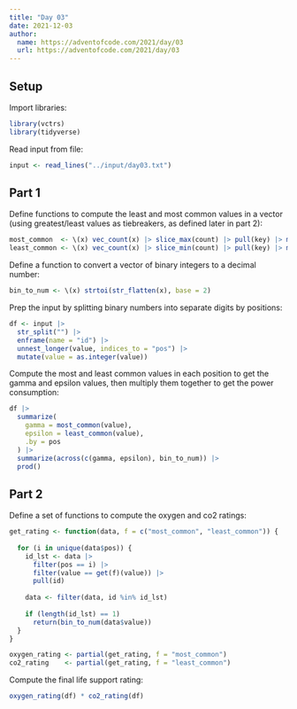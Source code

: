 ```yaml
---
title: "Day 03"
date: 2021-12-03
author:
  name: https://adventofcode.com/2021/day/03
  url: https://adventofcode.com/2021/day/03
---
```


## Setup

Import libraries:

```r

library(vctrs)
library(tidyverse)

```

Read input from file:

```r

input <- read_lines("../input/day03.txt")

```


## Part 1

Define functions to compute the least and most common values in a vector (using greatest/least values as tiebreakers, as defined later in part 2):

```r

most_common  <- \(x) vec_count(x) |> slice_max(count) |> pull(key) |> max()
least_common <- \(x) vec_count(x) |> slice_min(count) |> pull(key) |> min()

```

Define a function to convert a vector of binary integers to a decimal number:

```r

bin_to_num <- \(x) strtoi(str_flatten(x), base = 2)

```

Prep the input by splitting binary numbers into separate digits by positions:

```r

df <- input |> 
  str_split("") |> 
  enframe(name = "id") |> 
  unnest_longer(value, indices_to = "pos") |>   
  mutate(value = as.integer(value))

```

Compute the most and least common values in each position to get the gamma and epsilon values, then multiply them together to get the power consumption:

```r

df |> 
  summarize(
    gamma = most_common(value), 
    epsilon = least_common(value), 
    .by = pos
  ) |> 
  summarize(across(c(gamma, epsilon), bin_to_num)) |> 
  prod()

```

## Part 2

Define a set of functions to compute the oxygen and co2 ratings:

```r

get_rating <- function(data, f = c("most_common", "least_common")) {
  
  for (i in unique(data$pos)) {
    id_lst <- data |> 
      filter(pos == i) |> 
      filter(value == get(f)(value)) |> 
      pull(id)
    
    data <- filter(data, id %in% id_lst)
    
    if (length(id_lst) == 1)
      return(bin_to_num(data$value))
  }
}

oxygen_rating <- partial(get_rating, f = "most_common")
co2_rating    <- partial(get_rating, f = "least_common")

```

Compute the final life support rating:

```r

oxygen_rating(df) * co2_rating(df)

```


